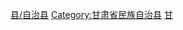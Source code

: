 [[Category:酒泉区县市|县/自治县]]
[[Category:甘肃省民族自治县|Category:甘肃省民族自治县]]
[[Category:中国蒙古族自治县|甘]]
{{catmore|肃北蒙古族自治县|甘肃省肃北蒙古族自治县}}